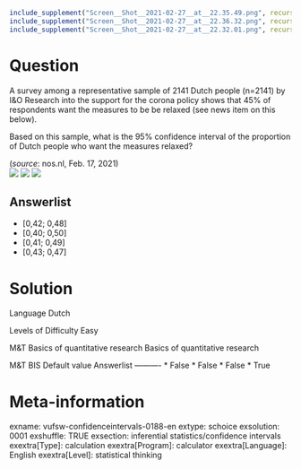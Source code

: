 ```r
include_supplement("Screen__Shot__2021-02-27__at__22.35.49.png", recursive = TRUE)
include_supplement("Screen__Shot__2021-02-27__at__22.36.32.png", recursive = TRUE)
include_supplement("Screen__Shot__2021-02-27__at__22.32.01.png", recursive = TRUE)
```

Question
========
A survey among a representative sample of 2141 Dutch people (n=2141) by I&O Research into the support for the corona policy shows that 45% of respondents want the measures to be be relaxed (see news item on this below).  
  
Based on this sample, what is the 95% confidence interval of the proportion of Dutch people who want the measures relaxed?  
  
(*source*: nos.nl, Feb. 17, 2021)  
![](Screen__Shot__2021-02-27__at__22.35.49.png)
![](Screen__Shot__2021-02-27__at__22.36.32.png)
![](Screen__Shot__2021-02-27__at__22.32.01.png)

Answerlist
----------
* \[0,42; 0,48\]
* \[0,40; 0,50\]
* \[0,41; 0,49\]
* \[0,43; 0,47\]

Solution
========

Language Dutch

Levels of Difficulty Easy

M&T Basics of quantitative research Basics of quantitative research

M&T BIS Default value
Answerlist
----------
* False
* False
* False
* True

Meta-information
================
exname: vufsw-confidenceintervals-0188-en
extype: schoice
exsolution: 0001
exshuffle: TRUE
exsection: inferential statistics/confidence intervals
exextra[Type]: calculation
exextra[Program]: calculator
exextra[Language]: English
exextra[Level]: statistical thinking

